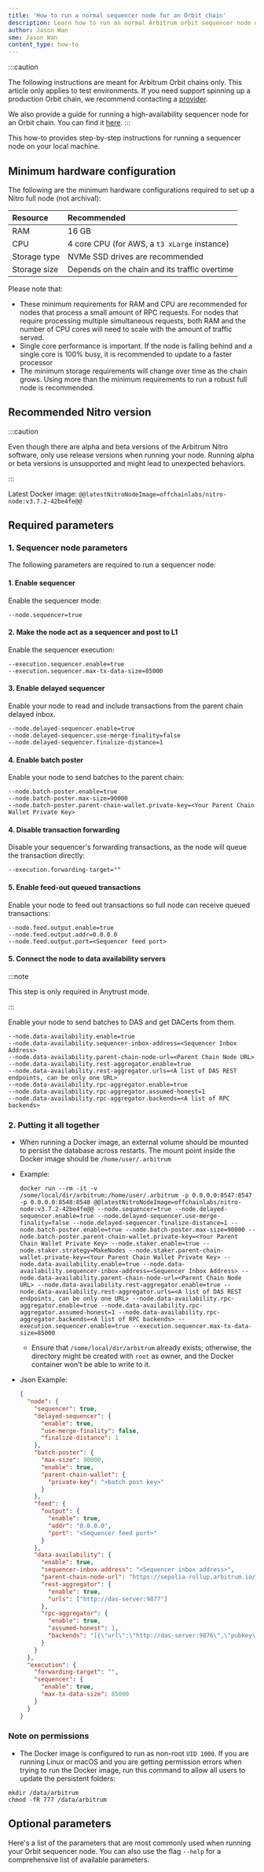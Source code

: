 ```yaml
---
title: 'How to run a normal sequencer node for an Orbit chain'
description: Learn how to run an normal Arbitrum orbit sequencer node on your local machine
author: Jason Wan
sme: Jason Wan
content_type: how-to
---
```


:::caution

The following instructions are meant for Arbitrum Orbit chains only. This article only applies to test environments. If you need support spinning up a production Orbit chain, we recommend contacting a [provider](/launch-arbitrum-chain/06-third-party-integrations/02-third-party-providers.md#rollup-as-a-service-raas-providers).

We also provide a guide for running a high-availability sequencer node for an Orbit chain. You can find it [here](./05-high-availability-sequencer-docs.mdx).
:::

This how-to provides step-by-step instructions for running a sequencer node on your local machine.

## Minimum hardware configuration

The following are the minimum hardware configurations required to set up a <a data-quicklook-from="arbitrum-nitro">Nitro</a> full node (not archival):

| Resource     | Recommended                                   |
| :----------- | :-------------------------------------------- |
| RAM          | 16 GB                                         |
| CPU          | 4 core CPU (for AWS, a `t3 xLarge` instance)  |
| Storage type | NVMe SSD drives are recommended               |
| Storage size | Depends on the chain and its traffic overtime |

Please note that:

- These minimum requirements for RAM and CPU are recommended for nodes that process a small amount of RPC requests. For nodes that require processing multiple simultaneous requests, both RAM and the number of CPU cores will need to scale with the amount of traffic served.
- Single core performance is important. If the node is falling behind and a single core is 100% busy, it is recommended to update to a faster processor
- The minimum storage requirements will change over time as the chain grows. Using more than the minimum requirements to run a robust full node is recommended.

## Recommended Nitro version

:::caution

Even though there are alpha and beta versions of the Arbitrum Nitro software, only use release versions when running your node. Running alpha or beta versions is unsupported and might lead to unexpected behaviors.

:::

Latest Docker image: <code>@@latestNitroNodeImage=offchainlabs/nitro-node:v3.7.2-42be4fe@@</code>

## Required parameters

### 1. Sequencer node parameters

The following parameters are required to run a sequencer node:

#### 1. Enable sequencer

Enable the sequencer mode:

```shell
--node.sequencer=true
```

#### 2. Make the node act as a sequencer and post to L1

Enable the sequencer execution:

```shell
--execution.sequencer.enable=true
--execution.sequencer.max-tx-data-size=85000
```

#### 3. Enable delayed sequencer

Enable your node to read and include transactions from the parent chain delayed inbox.

```shell
--node.delayed-sequencer.enable=true
--node.delayed-sequencer.use-merge-finality=false
--node.delayed-sequencer.finalize-distance=1
```

#### 4. Enable batch poster

Enable your node to send batches to the parent chain:

```shell
--node.batch-poster.enable=true
--node.batch-poster.max-size=90000
--node.batch-poster.parent-chain-wallet.private-key=<Your Parent Chain Wallet Private Key>
```

#### 4. Disable transaction forwarding

Disable your sequencer's forwarding transactions, as the node will queue the transaction directly:

```shell
--execution.forwarding-target=""
```

#### 5. Enable feed-out queued transactions

Enable your node to feed out transactions so full node can receive queued transactions:

```shell
--node.feed.output.enable=true
--node.feed.output.addr=0.0.0.0
--node.feed.output.port=<Sequencer feed port>
```

#### 5. Connect the node to data availability servers

:::note

This step is only required in Anytrust mode.

:::

Enable your node to send batches to DAS and get DACerts from them.

```shell
--node.data-availability.enable=true
--node.data-availability.sequencer-inbox-address=<Sequencer Inbox Address>
--node.data-availability.parent-chain-node-url=<Parent Chain Node URL>
--node.data-availability.rest-aggregator.enable=true
--node.data-availability.rest-aggregator.urls=<A list of DAS REST endpoints, can be only one URL>
--node.data-availability.rpc-aggregator.enable=true
--node.data-availability.rpc-aggregator.assumed-honest=1
--node.data-availability.rpc-aggregator.backends=<A list of RPC backends>
```

### 2. Putting it all together

- When running a Docker image, an external volume should be mounted to persist the database across restarts. The mount point inside the Docker image should be `/home/user/.arbitrum`

- Example:

  ```shell wordWrap=true
  docker run --rm -it -v /some/local/dir/arbitrum:/home/user/.arbitrum -p 0.0.0.0:8547:8547 -p 0.0.0.0:8548:8548 @@latestNitroNodeImage=offchainlabs/nitro-node:v3.7.2-42be4fe@@ --node.sequencer=true --node.delayed-sequencer.enable=true --node.delayed-sequencer.use-merge-finality=false --node.delayed-sequencer.finalize-distance=1 --node.batch-poster.enable=true --node.batch-poster.max-size=90000 --node.batch-poster.parent-chain-wallet.private-key=<Your Parent Chain Wallet Private Key> --node.staker.enable=true --node.staker.strategy=MakeNodes --node.staker.parent-chain-wallet.private-key=<Your Parent Chain Wallet Private Key> --node.data-availability.enable=true --node.data-availability.sequencer-inbox-address=<Sequencer Inbox Address> --node.data-availability.parent-chain-node-url=<Parent Chain Node URL> --node.data-availability.rest-aggregator.enable=true --node.data-availability.rest-aggregator.urls=<A list of DAS REST endpoints, can be only one URL> --node.data-availability.rpc-aggregator.enable=true --node.data-availability.rpc-aggregator.assumed-honest=1 --node.data-availability.rpc-aggregator.backends=<A list of RPC backends> --execution.sequencer.enable=true --execution.sequencer.max-tx-data-size=85000
  ```

  - Ensure that `/some/local/dir/arbitrum` already exists; otherwise, the directory might be created with `root` as owner, and the Docker container won't be able to write to it.

- Json Example:
  ```json
  {
    "node": {
      "sequencer": true,
      "delayed-sequencer": {
        "enable": true,
        "use-merge-finality": false,
        "finalize-distance": 1
      },
      "batch-poster": {
        "max-size": 90000,
        "enable": true,
        "parent-chain-wallet": {
          "private-key": "<batch post key>"
        }
      },
      "feed": {
        "output": {
          "enable": true,
          "addr": "0.0.0.0",
          "port": "<Sequencer feed port>"
        }
      },
      "data-availability": {
        "enable": true,
        "sequencer-inbox-address": "<Sequencer inbox address>",
        "parent-chain-node-url": "https://sepolia-rollup.arbitrum.io/rpc",
        "rest-aggregator": {
          "enable": true,
          "urls": ["http://das-server:9877"]
        },
        "rpc-aggregator": {
          "enable": true,
          "assumed-honest": 1,
          "backends": "[{\"url\":\"http://das-server:9876\",\"pubkey\":\"YAAAAAAAAAAAAAAAAAAAAAAAAAAAAAAAAAAAAAAAAAAAAAAAAAAAAAAAAAAAAAAAAAAAAAAAAAAAAAAAAAAAAAAAAAAAAAAAAAAAAAAAAAAAAAAAAAAAAAAAAAAAAAAAAAAAAAAAAAAAAAAAAAAAAAAAAAAAAAAAAAAAAAAAAAAAAAAAAAAAAAAAAAAAAAAAAAAAAAAAAAAAAAAAAAAAAAAAAAAAAAAAAAAAAAAAAAAAAAAAAAAAAAAAAAAAAAAAAAAAAAAAAAAAAAAAAAAAAAAAAAAAAAAAAAAAAAAAAAAAAAAAAAAAAAAAAAAAAAAAAAAAAAAAAAAAAAAAAAAAAAAAAAAAAAAAAAAAAAAAAAAAAAAAAAAAAAAAAAAAAAAAAA==\",\"signermask\":1}]"
        }
      }
    },
    "execution": {
      "forwarding-target": "",
      "sequencer": {
        "enable": true,
        "max-tx-data-size": 85000
      }
    }
  }
  ```

### Note on permissions

- The Docker image is configured to run as non-root `UID 1000`. If you are running Linux or macOS and you are getting permission errors when trying to run the Docker image, run this command to allow all users to update the persistent folders:

```shell
mkdir /data/arbitrum
chmod -fR 777 /data/arbitrum
```

## Optional parameters

Here's a list of the parameters that are most commonly used when running your Orbit sequencer node. You can also use the flag `--help` for a comprehensive list of available parameters.


<OptionalOrbitSequencerCompatibleCLIFlagsPartial />
